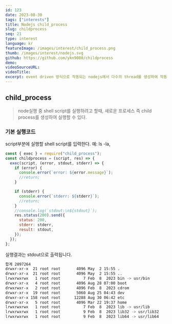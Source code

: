 ```yaml
---
id: 123
date: 2023-08-30
tags: ["interests"]
title: Nodejs child_process
slug: childprocess
seq: 21
type: interest
language: kr
featureImage: /images/interest/child_process.png
thumb: /images/interest/nodejs.svg
github: https://github.com/ykn9080/childprocess
demo:
videoSourceURL:
videoTitle:
excerpt: event driven 방식으로 작동되는 nodejs에서 다수의 thread를 생성하여 작동하는 방식
---
```


## child_process

> node실행 중 shell script를 실행하려고 할때, 새로운 프로세스 즉 child process를 생성하여 실행할 수 있다.

### 기본 실행코드

script부분에 실행할 shell script를 입력한다.
예: ls -la,

```js
const { exec } = require("child_process");
const childprocess = (script, res) => {
  exec(script, (error, stdout, stderr) => {
    if (error) {
      console.error(`error: ${error.message}`);
      //return;
    }

    if (stderr) {
      console.error(`stderr: ${stderr}`);
      //return;
    }
    //console.log(`stdout:\n${stdout}`);
    res.status(200).send({
      status: 200,
      stderr: stderr,
      result: stdout,
    });
  });
};
```

실행결과는 stdout으로 출력됩니다.

```bash
합계 2097264
drwxr-xr-x  21 root root       4096 May  2 15:55 .
drwxr-xr-x  21 root root       4096 May  2 15:55 ..
lrwxrwxrwx   1 root root          7 Feb  8  2023 bin -> usr/bin
drwxr-xr-x   4 root root       4096 Aug 28 07:00 boot
drwxrwxr-x   2 root root       4096 Feb  8  2023 cdrom
drwxr-xr-x  19 root root       5060 Aug 25 04:43 dev
drwxr-xr-x 158 root root      12288 Aug 30 06:42 etc
drwxr-xr-x   5 root root       4096 Mar 22 19:37 home
lrwxrwxrwx   1 root root          7 Feb  8  2023 lib -> usr/lib
lrwxrwxrwx   1 root root          9 Feb  8  2023 lib32 -> usr/lib32
lrwxrwxrwx   1 root root          9 Feb  8  2023 lib64 -> usr/lib64

```

